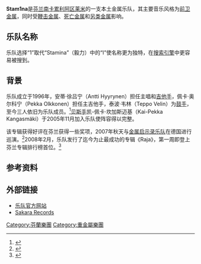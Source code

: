 {{Infobox musical artist<!-- See Wikipedia:WikiProject Musicians -->
|type=乐队
|Name=Stam1na
|Img=Stam1na Nosturi 22032008 08.jpg
|Img_capt=Stam1na在诺斯图里音乐厅演出
|Origin=[[芬兰|芬兰]][[萊米_(芬蘭)|莱米]]
|Instrument=
|Genre={{Slight-pause mark list|[[前卫金属|前卫金属]]|[[另类金属|另类金属]]|[[鞭击金属|鞭击金属]]}}
|Years_active=1996年 - 今
|Label=Sakara Records
|URL={{URL|https://www.stam1na.com/}}
|Current_members={{Br separated entries|安蒂·徐吕宁|{{Internal link helper/fi|凯-佩卡·坎加斯迈基|Kai-Pekka Kangasmäki}}|佩卡·奥尔科宁|泰波·韦林}}
}}
'''Stam1na'''是[[芬兰|芬兰]][[南卡累利阿区|南卡累利阿区]][[萊米_(芬蘭)|莱米]]的一支本土金属乐队，其主要音乐风格为[[前卫金属|前卫金属]]，同时受[[鞭击金属|鞭击金属]]、[[死亡金属音乐|死亡金属]]和[[另类金属|另类金属]]影响。

== 乐队名称 ==
乐队选择“1”取代“Stamina”（毅力）中的“I”使名称更为独特，在[[搜索引擎|搜索引擎]]中更容易被搜到。

== 背景 ==
乐队成立于1996年，安蒂·徐吕宁（Antti Hyyrynen）担任主唱和[[吉他手|吉他手]]，佩卡·奥尔科宁（Pekka Olkkonen）担任主吉他手，泰波·韦林（Teppo Velin）为[[鼓手|鼓手]]，至今三人依旧为乐队成员。<ref>{{Cite web |url=http://www.stam1na.com/index2.php?p=tekstit&s=2&id=28 |title=Stam1na乐队历史 |accessdate=2008-06-13 |archive-date=2013-01-04 |archive-url=https://archive.is/20130104234128/http://www.stam1na.com/index2.php?p=tekstit&s=2&id=28 |dead-url=yes }}</ref>[[贝斯手|贝斯手]]凯-佩卡·坎加斯迈基（Kai-Pekka Kangasmäki）于2005年11月加入乐队使阵容得以完整。

该专辑获得好评在芬兰获得一些奖项，2007年秋天与[[金属启示录|金属启示录乐队]]在德国进行巡演。<ref>{{Cite web |url=http://www.mesta.net/musa/uutiset/?aid=14314 |title=Stam1na ulkomaille Apocalyptican kanssa |accessdate=2008-06-13 |archive-date=2007-09-27 |archive-url=https://web.archive.org/web/20070927225430/http://www.mesta.net/musa/uutiset/?aid=14314 |dead-url=yes }}</ref>2008年2月，乐队发行了迄今为止最成功的专辑《Raja》，第一周即登上芬兰专辑排行榜首位。<ref>{{Cite web |url=http://ohjelmaopas.yle.fi/sisaltooppaat/pop/lista/tuote?id=8524 |title=STAM1NA - 《Raja》专辑排行位置 |accessdate=2008-06-13 |archive-date=2008-04-23 |archive-url=https://web.archive.org/web/20080423085221/http://ohjelmaopas.yle.fi/sisaltooppaat/pop/lista/tuote?id=8524 |dead-url=yes}}</ref>

== 参考资料 ==
{{reflist}}

== 外部链接 ==
{{Commons|Stam1na|Stam1na}}
* [http://www.stam1na.com 乐队官方网站]{{Wayback|url=http://www.stam1na.com/ |date=20080628235312 }}
* [http://www.sakararecords.com Sakara Records]{{Wayback|url=http://www.sakararecords.com/ |date=20200112202436 }}

{{Authority control}}
{{DEFAULTSORT:Stam1na}}

[[Category:芬蘭樂團|Category:芬蘭樂團]]
[[Category:重金屬樂團|Category:重金屬樂團]]